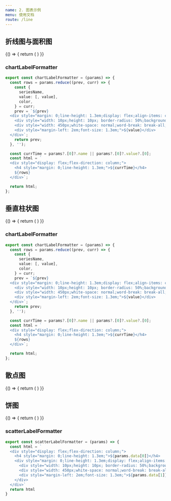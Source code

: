 ```yaml
---
name: 2. 图表示例
menu: 使用文档
route: /line
---
```



## 折线图与面积图

<Playground>
{() => {
  return (
    <Chart
      chartType={ChartType.LINE} // 可切换为 ChartType.LINE 或 ChartType.AREA
      height={300} // 图标高度
      position="x*y"
      theme={{
        padding: {
          top: 10,
          left: 30,
          right: 10,
          bottom: 50
        },
        stack: true, // 堆叠模式
        smooth: true, // 平滑曲线
        labelShow: false, // 是否显示数据标签
        yAxis: {
          type: AxisType.VALUE, // y轴数据类型 数值轴
        },
        xAxis: {
          type: AxisType.TIME, // 时间轴
          gridLineEnable: false, // 显示分割线
          tickTextFormatter: {
            year: '{yyyy}',
            month: '{MM}',
            day: '{MM}-{dd}',
            hour: '{HH}:{mm}',
            minute: '{HH}:{mm}',
            second: '{HH}:{mm}:{ss}',
            millisecond: '{hh}:{mm}:{ss}',
          },
        },
        legend: {
          enable: true, // 显示图例
          itemHeight: 5, // 图例标记的图形高度
        },
        tooltip: {
          trigger: Trigger.AXIS, // 可切换为 Trigger.ITEM 或 Trigger.NONE
          formatter: chartLabelFormatter,
        },
      }}
      group="g"
      dataSource={dataSource}
    />
  )
}}
</Playground>

### chartLabelFormatter

```ts
export const chartLabelFormatter = (params) => {
  const rows = params.reduce((prev, curr) => {
    const {
      seriesName,
      value: [, value],
      color,
    } = curr;
    prev = `${prev}
  <div style="margin: 0;line-height: 1.3em;display: flex;align-items: center;">
    <div style="width: 10px;height: 10px; border-radius: 50%;background: ${color}; margin-right: 0.5em;"></div>
    <div style="width: 450px;white-space: normal;word-break: break-all;">${seriesName}</div>
    <div style="margin-left: 2em;font-size: 1.3em;">${value}</div>
  </div>`;
    return prev;
  }, '');

  const currTime = params?.[0]?.name || params?.[0]?.value?.[0];
  const html = `
  <div style="display: flex;flex-direction: column;">
    <h4 style="margin: 0;line-height: 1.3em;">${currTime}</h4>
    ${rows}
  </div>`;

  return html;
};
```
## 垂直柱状图

<Playground>
{() => {
  return (
    <Chart
      chartType={ChartType.BAR}
      height={500} // 图标高度
      position="x*y"
      theme={{
        padding: {
          top: 10,
          left: 30,
          right: 10,
          bottom: 50
        },
        stack: true, // 堆叠模式
        labelShow: false, // 是否显示数据标签
        yAxis: {
          type: AxisType.VALUE, // y轴数据类型 数值轴
        },
        xAxis: {
          type: AxisType.TIME, // 时间轴
          gridLineEnable: false, // 显示分割线
          tickTextFormatter: {
            year: '{yyyy}',
            month: '{MM}',
            day: '{MM}-{dd}',
            hour: '{HH}:{mm}',
            minute: '{HH}:{mm}',
            second: '{HH}:{mm}:{ss}',
            millisecond: '{hh}:{mm}:{ss}',
          },
        },
        legend: {
          enable: true, // 显示图例
          itemHeight: 14, // 图例标记的图形高度
        },
        tooltip: {
          trigger: Trigger.AXIS, // 可切换为 Trigger.ITEM 或 Trigger.NONE
          axisPointerType: PointerType.SHADOW,
          formatter: chartLabelFormatter,
        },
      }}
      group="g"
      dataSource={barDataSource}
    />
  )
}}
</Playground>

### chartLabelFormatter

```ts
export const chartLabelFormatter = (params) => {
  const rows = params.reduce((prev, curr) => {
    const {
      seriesName,
      value: [, value],
      color,
    } = curr;
    prev = `${prev}
  <div style="margin: 0;line-height: 1.3em;display: flex;align-items: center;">
    <div style="width: 10px;height: 10px; border-radius: 50%;background: ${color}; margin-right: 0.5em;"></div>
    <div style="width: 450px;white-space: normal;word-break: break-all;">${seriesName}</div>
    <div style="margin-left: 2em;font-size: 1.3em;">${value}</div>
  </div>`;
    return prev;
  }, '');

  const currTime = params?.[0]?.name || params?.[0]?.value?.[0];
  const html = `
  <div style="display: flex;flex-direction: column;">
    <h4 style="margin: 0;line-height: 1.3em;">${currTime}</h4>
    ${rows}
  </div>`;

  return html;
};
```

## 散点图

<Playground>
{() => {
  return (
    <Chart
      chartType={ChartType.SCATTER}
      height={500} // 图标高度
      position="x*y"
      theme={{
        padding: {
          top: 10,
          left: 30,
          right: 10,
          bottom: 50
        },
        stack: true, // 堆叠模式
        labelShow: false, // 是否显示数据标签
        yAxis: {
          type: AxisType.VALUE, // y轴数据类型 数值轴
        },
        xAxis: {
          type: AxisType.TIME, // 时间轴
          gridLineEnable: false, // 显示分割线
          tickTextFormatter: {
            year: '{yyyy}',
            month: '{MM}',
            day: '{MM}-{dd}',
            hour: '{HH}:{mm}',
            minute: '{HH}:{mm}',
            second: '{HH}:{mm}:{ss}',
            millisecond: '{hh}:{mm}:{ss}',
          },
        },
        legend: {
          enable: true, // 显示图例
          itemHeight: 14, // 图例标记的图形高度
          icon: LegendIcon.PIN
        },
        tooltip: {
          trigger: Trigger.ITEM, // 可切换为 Trigger.ITEM 或 Trigger.NONE
          formatter: scatterLabelFormatter
        },
      }}
      group="g"
      dataSource={barDataSource}
    />
  )
}}
</Playground>

## 饼图

<Playground>
{() => {
  return (
    <Chart
      chartType={ChartType.PIE}
      height={500} // 图标高度
      position="x*y"
      dataSource={[
        {x: '1月', y: 50},
        {x: '2月', y: 66},
        {x: '3月', y: 80},
        {x: '4月', y: 72},
        {x: '5月', y: 70},
        {x: '6月', y: 100},
        {x: '7月', y: 52},
        {x: '8月', y: 43},
        {x: '9月', y: 90},
        {x: '10月', y: 100},
        {x: '11月', y: 88},
        {x: '12月', y: 67},
      ]}
      theme={{
        padding: {
          top: 10,
          left: 30,
          right: 10,
          bottom: 50
        },
        labelShow: false, // 是否显示数据标签
        legend: {
          enable: true, // 显示图例
          itemHeight: 35,
          icon: "path://M791.4879760742188,544.094970703125c-1.27996826171875,-129.69497680664062,105.760009765625,-191.8709716796875,110.52801513671875,-194.9749755859375c-60.15997314453125,-88.031982421875,-153.85601806640625,-100.06399536132812,-187.23199462890625,-101.47200012207031c-79.7440185546875,-8.063995361328125,-155.583984375,46.94401550292969,-196.06402587890625,46.94401550292969c-40.351959228515625,0,-102.81597900390625,-45.760009765625,-168.9599609375,-44.54400634765625c-86.91201782226562,1.279998779296875,-167.07200622558594,50.527984619140625,-211.80801391601562,128.38400268554688c-90.30399703979492,156.7030029296875,-23.13599395751953,388.83099365234375,64.89601135253906,515.9349975585938c43.00799560546875,62.2080078125,94.30400085449219,132.06402587890625,161.6320037841797,129.5679931640625c64.83200073242188,-2.59197998046875,89.3759765625,-41.9520263671875,167.74398803710938,-41.9520263671875s100.416015625,41.9520263671875,169.0560302734375,40.67205810546875c69.75994873046875,-1.31201171875,113.98394775390625,-63.39202880859375,156.7039794921875,-125.79205322265625c49.3759765625,-72.15997314453125,69.72796630859375,-142.0479736328125,70.9119873046875,-145.6319580078125c-1.5360107421875,-0.70404052734375,-136.06402587890625,-52.2239990234375,-137.40802001953125,-207.13604736328125ZM662.5599975585938,163.52000427246094C698.3040161132812,120.16000366210938,722.4320068359375,60,715.8400268554688,0c-51.488037109375,2.111999988555908,-113.88800048828125,34.30400085449219,-150.8160400390625,77.53600311279297c-33.1519775390625,38.36799621582031,-62.14398193359375,99.6159896850586,-54.36798095703125,158.43199920654297c57.47198486328125,4.4799957275390625,116.12799072265625,-29.21600341796875,151.90399169921875,-72.447998046875Z"
        },
        pie: {
          circle: true,
          circleItem: {
            borderRadius: 10,
            borderWidth: 3,
            borderColor: '#fff'
          }
        },
        tooltip: {
          trigger: Trigger.ITEM, // 可切换为 Trigger.ITEM 或 Trigger.NONE
        },
      }}
    />
  )
}}
</Playground>

### scatterLabelFormatter

```ts
export const scatterLabelFormatter = (params) => {
  const html = `
  <div style="display: flex;flex-direction: column;">
    <h4 style="margin: 0;line-height: 1.3em;">${params.data[0]}</h4>
    <div style="margin: 0;line-height: 1.3em;display: flex;align-items: center;">
      <div style="width: 10px;height: 10px; border-radius: 50%;background: ${params.color}; margin-right: 0.5em;"></div>
      <div style="width: 450px;white-space: normal;word-break: break-all;">${params.seriesName}</div>
      <div style="margin-left: 2em;font-size: 1.3em;">${params.data[1]}</div>
    </div>
  </div>`
  return html
}
```